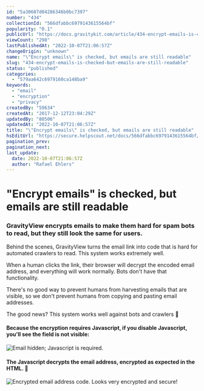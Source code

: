 ```yaml
---
id: "5a30607d04286346b0bc7397"
number: "434"
collectionId: "566dfabbc6979143615564bf"
popularity: "0.1"
publicUrl: "https://docs.gravitykit.com/article/434-encrypt-emails-is-checked-but-emails-are-still-readable"
viewCount: "298"
lastPublishedAt: "2022-10-07T21:06:57Z"
changeOrigin: "unknown"
name: "\"Encrypt emails\" is checked, but emails are still readable"
slug: "434-encrypt-emails-is-checked-but-emails-are-still-readable"
status: "published"
categories: 
  - "579aa642c6979160ca148ba9"
keywords: 
  - "email"
  - "encryption"
  - "privacy"
createdBy: "59634"
createdAt: "2017-12-12T23:04:29Z"
updatedBy: "80506"
updatedAt: "2022-10-07T21:06:57Z"
title: "\"Encrypt emails\" is checked, but emails are still readable"
hsEditUrl: "https://secure.helpscout.net/docs/566dfabbc6979143615564bf/article/5a30607d04286346b0bc7397"
pagination_prev: 
pagination_next: 
last_update:
  date: 2022-10-07T21:06:57Z
  author: "Rafael Ehlers"
---
```


# "Encrypt emails" is checked, but emails are still readable

###  GravityView encrypts emails to make them hard for spam bots to read, but they still look the same for users. 

Behind the scenes, GravityView turns the email link into code that is hard for automated crawlers to read. This system works extremely well.

When a human clicks the link, their browser will decrypt the encoded email address, and everything will work normally. Bots don't have that functionality.

There's no good way to prevent humans from harvesting emails that are visible, so we don't prevent humans from copying and pasting email addresses.

The good news? This system works well against bots and crawlers 🤖

####  Because the encryption requires Javascript, if you disable Javascript, you'll see the field is not visible: 

![Email hidden; Javascript is required.](http://share.gravityview.co/10FVIx/3OQ3r1CF+)

####  The Javascript decrypts the email address, encrypted as expected in the HTML. 🔐 

![Encrypted email address code. Looks very encrypted and secure!](http://share.gravityview.co/ZOJYTw/wu7bLXXe+)